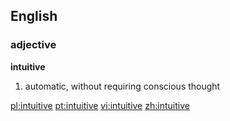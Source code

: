 ==English==
===adjective===
'''intuitive'''

#automatic, without requiring conscious thought

[[pl:intuitive]]
[[pt:intuitive]]
[[vi:intuitive]]
[[zh:intuitive]]